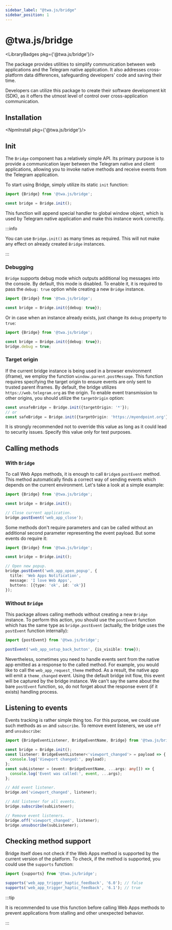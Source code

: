 ```yaml
---
sidebar_label: "@twa.js/bridge"
sidebar_position: 1
---
```


# @twa.js/bridge

<LibraryBadges pkg={'@twa.js/bridge'}/>

The package provides utilities to simplify communication between web
applications and the Telegram native application. It also addresses
cross-platform data differences, safeguarding developers' code and saving their time.

Developers can utilize this package to create their software development
kit (SDK), as it offers the utmost level of control over
cross-application communication.

## Installation

<NpmInstall pkg={'@twa.js/bridge'}/>

## Init

The `Bridge` component has a relatively simple API. Its primary purpose is
to provide a communication layer between the Telegram native and client
applications, allowing you to invoke native methods and receive events from
the Telegram application.

To start using Bridge, simply utilize its static `init` function:

```typescript
import {Bridge} from '@twa.js/bridge';

const bridge = Bridge.init();
```

This function will append special handler to global window object, which is
used by Telegram native application and make this instance work correctly.

:::info

You can use `Bridge.init()` as many times as required. This will not make
any effect on already created `Bridge` instances.

:::

### Debugging

`Bridge` supports debug mode which outputs additional log messages into the
console. By default, this mode is disabled. To enable it, it is required to
pass the `debug: true` option while creating a new `Bridge` instance.

```typescript
import {Bridge} from '@twa.js/bridge';

const bridge = Bridge.init({debug: true});
```

Or in case when an instance already exists, just change its `debug` property
to `true`:

```typescript
import {Bridge} from '@twa.js/bridge';

const bridge = Bridge.init({debug: true});
bridge.debug = true;
```

### Target origin

If the current bridge instance is being used in a browser environment (iframe),
we employ the function `window.parent.postMessage`. This function requires
specifying the target origin to ensure events are only sent to trusted
parent iframes. By default, the bridge utilizes `https://web.telegram.org`
as the origin. To enable event transmission to other origins, you should
utilize the `targetOrigin` option:

```typescript
const unsafeBridge = Bridge.init({targetOrigin: '*'});
// or
const safeBridge = Bridge.init({targetOrigin: 'https://myendpoint.org'});
```

It is strongly recommended not to override this value as long as it could lead
to security issues. Specify this value only for test purposes.

## Calling methods

### With `Bridge`

To call Web Apps methods, it is enough to call `Bridge`s `postEvent` method.
This method automatically finds a correct way of sending events which depends
on the current environment. Let's take a look at a simple example:

```typescript
import {Bridge} from '@twa.js/bridge';

const bridge = Bridge.init();

// Close current application.
bridge.postEvent('web_app_close');
```

Some methods don't require parameters and can be called without an additional
second parameter representing the event payload. But some events do require it:

```typescript
import {Bridge} from '@twa.js/bridge';

const bridge = Bridge.init();

// Open new popup.
bridge.postEvent('web_app_open_popup', {
  title: 'Web Apps Notification',
  message: 'I love Web Apps',
  buttons: [{type: 'ok', id: 'ok'}]
});
```

### Without `Bridge`

This package allows calling methods without creating a new `Bridge` instance.
To perform this action, you should use the `postEvent` function which has the
same type as `bridge.postEvent` (actually, the bridge uses the `postEvent`
function internally):

```typescript
import {postEvent} from '@twa.js/bridge';

postEvent('web_app_setup_back_button', {is_visible: true});
```

Nevertheless, sometimes you need to handle events sent from the native app
emitted as a response to the called method. For example, you would like to
call the `web_app_request_theme` method. As a result, the native app will
emit a `theme_changed` event. Using the default bridge init flow, this event
will be captured by the bridge instance. We can't say the same about the bare
`postEvent` function, so, do not forget about the response event (if it exists)
handling process.

## Listening to events

Events tracking is rather simple thing too. For this purpose, we could
use such methods as `on` and `subscribe`. To remove event listeners, we
use `off` and `unsubscribe`:

```typescript
import {BridgeEventListener, BridgeEventName, Bridge} from '@twa.js/bridge';

const bridge = Bridge.init();
const listener: BridgeEventListener<'viewport_changed'> = payload => {
  console.log('Viewport changed:', payload);
};
const subListener = (event: BridgeEventName, ...args: any[]) => {
  console.log('Event was called:', event, ...args);
};

// Add event listener.
bridge.on('viewport_changed', listener);

// Add listener for all events.
bridge.subscribe(subListener);

// Remove event listeners.
bridge.off('viewport_changed', listener);
bridge.unsubscribe(subListener);
```

## Checking method support

Bridge itself does not check if the Web Apps method is supported by the current
version of the platform. To check, if the method is supported, you could use
the `supports` function:

```typescript
import {supports} from '@twa.js/bridge';

supports('web_app_trigger_haptic_feedback', '6.0'); // false
supports('web_app_trigger_haptic_feedback', '6.1'); // true
```

:::tip

It is recommended to use this function before calling Web Apps methods to
prevent applications from stalling and other unexpected behavior.

:::

[//]: # (## Higher-level control)

[//]: # ()
[//]: # (As long as the bridge provides only low-level control, we recommend using)

[//]: # ([SDK]&#40;twa-js-sdk/about&#41; which implements bridge methods. It also provides)

[//]: # (additional parameter checks, more intuitive method names, and easier usage.)